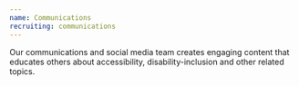 ```yaml
---
name: Communications
recruiting: communications
---
```


Our communications and social media team creates engaging content that educates others about accessibility, disability-inclusion and other related topics. 

